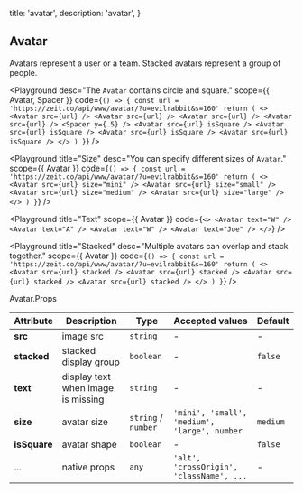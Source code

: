 
  title: 'avatar',
  description: 'avatar',
}

## Avatar

Avatars represent a user or a team. Stacked avatars represent a group of people.


<Playground
  desc="The `Avatar` contains circle and square."
  scope={{ Avatar, Spacer }}
  code={`
() => {
  const url = 'https://zeit.co/api/www/avatar/?u=evilrabbit&s=160'
  return (
    <>
      <Avatar src={url} />
      <Avatar src={url} />
      <Avatar src={url} />
      <Avatar src={url} />
      <Spacer y={.5} />
      <Avatar src={url} isSquare />
      <Avatar src={url} isSquare />
      <Avatar src={url} isSquare />
      <Avatar src={url} isSquare />
    </>
  )
}
`} />


<Playground
 title="Size"
 desc="You can specify different sizes of `Avatar`."
 scope={{ Avatar }}
 code={`
() => {
  const url = 'https://zeit.co/api/www/avatar/?u=evilrabbit&s=160'
  return (
    <>
      <Avatar src={url} size="mini" />
      <Avatar src={url} size="small" />
      <Avatar src={url} size="medium" />
      <Avatar src={url} size="large" />
    </>
  )
}
`} />

<Playground
  title="Text"
  scope={{ Avatar }}
  code={`
<>
  <Avatar text="W" />
  <Avatar text="A" />
  <Avatar text="W" />
  <Avatar text="Joe" />
</>
`} />


<Playground
  title="Stacked"
  desc="Multiple avatars can overlap and stack together."
  scope={{ Avatar }}
  code={`
() => {
  const url = 'https://zeit.co/api/www/avatar/?u=evilrabbit&s=160'
  return (
    <>
      <Avatar src={url} stacked />
      <Avatar src={url} stacked />
      <Avatar src={url} stacked />
      <Avatar src={url} stacked />
    </>
  )
}
`} />

<Attributes edit="/pages/docs/components/avatar.mdx">
<Attributes.Title>Avatar.Props</Attributes.Title>

| Attribute | Description | Type | Accepted values | Default
| ---------- | ---------- | ---- |  -------------- | ------ |
| **src** | image src | `string` | - | - |
| **stacked** | stacked display group | `boolean` | - | `false` |
| **text** | display text when image is missing | `string` | - | - |
| **size** | avatar size | `string` / `number` | `'mini', 'small', 'medium', 'large', number` | `medium` |
| **isSquare** | avatar shape | `boolean` | - | `false` |
| ... | native props | `any` | `'alt', 'crossOrigin', 'className', ...` | - |

</Attributes>

